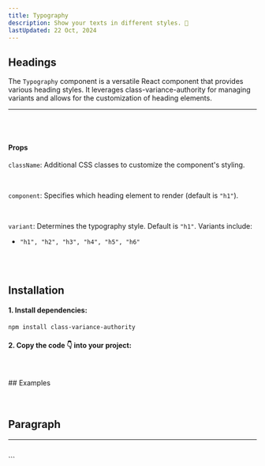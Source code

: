 ```yaml
---
title: Typography
description: Show your texts in different styles. 💅
lastUpdated: 22 Oct, 2024
---
```


## Headings

The `Typography` component is a versatile React component that provides various heading styles. It leverages class-variance-authority for managing variants and allows for the customization of heading elements.

<hr />
<br />

<ComponentShowcase name="typography-headings" />
<br />

#### Props

`className`: Additional CSS classes to customize the component's styling.

<br />

`component`: Specifies which heading element to render (default is `"h1"`).

<br />

`variant`: Determines the typography style. Default is `"h1"`. Variants include:

- `"h1", "h2", "h3", "h4", "h5", "h6"`

<br />
<br />

## Installation

#### 1. Install dependencies:

```bash
npm install class-variance-authority
```

#### 2. Copy the code 👇 into your project:

<ComponentSource name="typography" />

<br />
<br />
## Examples

<ComponentShowcase name="typography-examples" />

<br />
<br />
<br />

## Paragraph

<hr />
<br />

<ComponentShowcase name="typography-p" />
```
